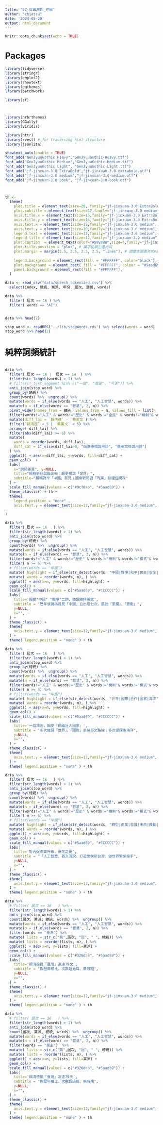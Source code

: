 ```yaml
---
title: "02-就職演說_作圖"
author: "chiatzu"
date: '2024-05-20'
output: html_document
---
```


```r
knitr::opts_chunk$set(echo = TRUE)
```

# Packages
```r
library(tidyverse)
library(stringr)
library(ggplot2)
library(showtext)
library(ggthemes)
library(patchwork)

library(sf)



library(hrbrthemes)
library(GGally)
library(viridis)

library(httr)
library(rvest) # for traversing html structure
library(jsonlite)

showtext_auto(enable = TRUE)
font_add("GenJyuuGothic Heavy","GenJyuuGothic-Heavy.ttf")
font_add("GenJyuuGothic Medium","GenJyuuGothic-Medium.ttf")
font_add("GenJyuuGothic Light", "GenJyuuGothic-Light.ttf")
font_add("jf-jinxuan-3.0 ExtraBold","jf-jinxuan-3.0-extrabold.otf")
font_add("jf-jinxuan-3.0 medium","jf-jinxuan-3.0-medium.otf")
font_add("jf-jinxuan-3.0 Book", "jf-jinxuan-3.0-book.otf")



th <- 
  theme(
    plot.title = element_text(size=28, family="jf-jinxuan-3.0 ExtraBold", color="#3E3B3A"),
    plot.subtitle = element_text(size=17,family="jf-jinxuan-3.0 medium", margin = margin(7, 1, 20, 0), color="#3E3B3A" ),
    axis.title.x = element_text(size=16,family="jf-jinxuan-3.0 ExtraBold", color="#3E3B3A"),
    axis.title.y = element_text(size=16,family="jf-jinxuan-3.0 ExtraBold", color="#3E3B3A"),
    axis.text.x = element_text(size=12,family="jf-jinxuan-3.0 medium", color="#3E3B3A"),
    axis.text.y = element_text(size=10,family="jf-jinxuan-3.0 medium", color="#3E3B3A"),
    legend.text = element_text(size=12,family="jf-jinxuan-3.0 medium", color="#3E3B3A"),
    legend.title = element_text(size=12,family="jf-jinxuan-3.0 medium", color="#3E3B3A"),
    plot.caption  = element_text(color="#888888",size=8,family="jf-jinxuan-3.0 medium", ), #hjust = 1.1, vjust=-7
    plot.title.position = "plot", # 讓字從最左邊出現
    plot.margin = margin(2.5, 2.5, 2.5, 2.5, "lines"), # 調整主圖表外的margin
    
    legend.background = element_rect(fill = "#FFFFFF", color="black"),
    plot.background = element_rect( fill = "#FFFFFF", colour = "#5aad69", size = 10 ),
    panel.background = element_rect(fill = "#FFFFFF"), 
  )


```
```r
data <- read_csv("data/speech_tokenized.csv") %>%
  select(index, 總統, 黨派, 年份, 屆次, 演說, words)

data %>%
  filter( 屆次 == 16 ) %>%
  filter( words == "AI")


data %>% head(2)
```

```r
stop_word <- readRDS("../lib/stopWords.rds") %>% select(words = word)
stop_word %>% head(2)

```



# 純粹詞頻統計

```r

```



```r

data %>% 
  filter( 屆次 == 16 |  屆次 == 14  ) %>%
  filter(str_length(words) > 1) %>%
  # filter(! text_segment %in% c("一個", "就是", "今天")) %>%
  anti_join(stop_word) %>%
  group_by(總統) %>%
  count(words) %>%  ungroup() %>%
  mutate(words = if_else(words == "人工", "人工智慧", words)) %>%
  mutate(n = if_else(words == "智慧", 2, n)) %>%
  pivot_wider(names_from = 總統, values_from = n, values_fill = list(n = 0)) %>%
  filter(words!="人工" & words!="歷史" & words!="全民" & words!="機制"& words!="模式"& words!="相關" ) %>%
  mutate(diff_lai = `賴清德` - `蔡英文`) %>%
  filter(`賴清德` < 5 | `蔡英文` < 5) %>%
  arrange(-diff_lai) %>%
  filter(abs(diff_lai) >= 6) %>%
  mutate(
    words = reorder(words, diff_lai),
    diff_cat = if_else(diff_lai>0, "賴清德強調用語", "蔡英文強調用語")
  ) %>%
  ggplot() + aes(x=diff_lai, y=words, fill=diff_cat) +
  geom_col()  +
  labs(
    x="詞頻差異", y=NULL,
    title="賴蔡新任就職比較：賴更暢談「世界」",
    subtitle="賴稱對岸「中國」首見；國會新局提「政黨」談理性問政"
  ) +
  scale_fill_manual(values = c("#9cf0ab", "#5aad69")) +
  theme_classic() + th +
  theme( 
    legend.position = "none" ,    
    axis.text.y = element_text(size=12,family="jf-jinxuan-3.0 medium", color="#3E3B3A"),

)
```

```r
data %>% 
  filter( 屆次 == 16   ) %>%
  filter(str_length(words) > 1) %>%
  anti_join(stop_word) %>%
  group_by(總統) %>%
  count(words) %>%  ungroup() %>%
  mutate(words = if_else(words == "人工", "人工智慧", words)) %>%
  mutate(n = if_else(words == "智慧", 2, n)) %>%
  filter(words!="人工" & words!="歷史" & words!="機制"& words!="模式"& words!="相關"  & words!="國人" & words!="已經"& words!="一起"& words!="第一"& words!="成為"& words!="今天"& words!="全民"& words!="持續"& words!="社會"& words!="能夠") %>%
  filter( n >= 6) %>%
  # filter(words == "中國")
  mutate( highlight = if_else(str_detect(words, "中國|戰爭|和平|民主|安全|主權|國家"), "hightlight", "other" ) ) %>%
  mutate( words = reorder(words, n), ) %>%
  ggplot() + aes(x=n, y=words, fill=highlight) +
  geom_col() +  
  scale_fill_manual(values = c("#5aad69", "#CCCCCC")) +
  labs(
    title='賴提"中國" "戰爭"二詞，強調維持現狀',
    subtitle = "歷年演說稿首見「中國」且出現七次，藍批「更獨」、「更衝」",
    y=NULL,
    x="",
  ) +
  theme_classic() + 
  theme(
    axis.text.y = element_text(size=12,family="jf-jinxuan-3.0 medium", color="#3E3B3A"),
  ) + 
  theme( legend.position = "none" ) + th
```


```r
data %>% 
  filter( 屆次 == 16   ) %>%
  filter(str_length(words) > 1) %>%
  anti_join(stop_word) %>%
  group_by(總統) %>%
  count(words) %>%  ungroup() %>%
  mutate(words = if_else(words == "人工", "人工智慧", words)) %>%
  mutate(n = if_else(words == "智慧", 2, n)) %>%
  filter(words!="人工" & words!="歷史" & words!="機制"& words!="模式"& words!="相關"  & words!="國人" & words!="已經"& words!="一起"& words!="第一"& words!="成為"& words!="今天"& words!="全民"& words!="持續"& words!="社會"& words!="能夠") %>%
  filter( n >= 6) %>%
  # filter(words == "中國")
  mutate( highlight = if_else(str_detect(words, "世界|國際|合作|國家|海洋"), "hightlight", "other" ) ) %>%
  mutate( words = reorder(words, n), ) %>%
  ggplot() + aes(x=n, y=words, fill=highlight) +
  geom_col() +  
  scale_fill_manual(values = c("#5aad69", "#CCCCCC")) +
  labs(
    title='一展鴻圖，賴提「繼續壯大國家」',
    subtitle = "多次強調「世界」、「國際」承蔡英文路線；多次提探索海洋",
    y=NULL,
    x="",
  ) +
  theme_classic() + 
  theme(
    axis.text.y = element_text(size=12,family="jf-jinxuan-3.0 medium", color="#3E3B3A"),
  ) + 
  theme( legend.position = "none" ) + th
```

```r
data %>% 
  filter( 屆次 == 16   ) %>%
  filter(str_length(words) > 1) %>%
  anti_join(stop_word) %>%
  group_by(總統) %>%
  count(words) %>%  ungroup() %>%
  mutate(words = if_else(words == "人工", "人工智慧", words)) %>%
  mutate(n = if_else(words == "智慧", 2, n)) %>%
  filter(words!="人工" & words!="歷史" & words!="機制"& words!="模式"& words!="相關"  & words!="國人" & words!="已經"& words!="一起"& words!="第一"& words!="成為"& words!="今天"& words!="全民"& words!="持續"& words!="社會"& words!="能夠") %>%
  filter( n >= 6) %>%
  # filter(words == "中國")
  mutate( highlight = if_else(str_detect(words, "轉型|產業|發展|未來|推動|人工智慧|投資|經濟|繁榮"), "hightlight", "other" ) ) %>%
  mutate( words = reorder(words, n), ) %>%
  ggplot() + aes(x=n, y=words, fill=highlight) +
  geom_col() +  
  scale_fill_manual(values = c("#5aad69", "#CCCCCC")) +
  labs(
    title='對內促產業升級，憂民之憂',
    subtitle = "「人工智慧」首入演說，打造繁榮新台灣、做世界繁榮推手",
    y=NULL,
    x="",
  ) +
  theme_classic() + 
  theme(
    axis.text.y = element_text(size=12,family="jf-jinxuan-3.0 medium", color="#3E3B3A"),
  ) + 
  theme( legend.position = "none" ) + th
```



```r
data %>% 
  # filter( 屆次 == 16   ) %>%
  filter(str_length(words) > 1) %>%
  anti_join(stop_word) %>%
  count(屆次, 黨派, 總統, words) %>%  ungroup() %>%
  mutate(words = if_else(words == "人工", "人工智慧", words)) %>%
  mutate(n = if_else(words == "智慧", 2, n)) %>%
  filter(words == "臺灣") %>%
  mutate( lists = str_c("第",屆次, "屆", " ", 總統)) %>%
  mutate( lists = reorder(lists, n), ) %>%
  ggplot() + aes(x=n, y=lists, fill=黨派) +
  geom_col() +
  scale_fill_manual(values = c("#326da8", "#5aad69")) +
  labs(
    title='賴清德提「臺灣」高達79次',
    subtitle = "與歷年相比，次數超過扁、蔡時期",
    y=NULL,
    x="",
  ) +
  theme_classic() + 
  theme(
    axis.text.y = element_text(size=12,family="jf-jinxuan-3.0 medium", color="#3E3B3A"),
  ) + 
  theme( legend.position = "none" ) + th
```

```r
data %>% 
  # filter( 屆次 == 16   ) %>%
  filter(str_length(words) > 1) %>%
  anti_join(stop_word) %>%
  count(屆次, 黨派, 總統, words) %>%  ungroup() %>%
  mutate(words = if_else(words == "人工", "人工智慧", words)) %>%
  mutate(n = if_else(words == "智慧", 2, n)) %>%
  filter(words == "民主")  %>%
  mutate( lists = str_c("第",屆次, "屆", " ", 總統)) %>%
  mutate( lists = reorder(lists, n), ) %>%
  ggplot() + aes(x=n, y=lists, fill=黨派) +
  geom_col() +
  scale_fill_manual(values = c("#326da8", "#5aad69")) +
  labs(
    title='賴清德提「臺灣」高達79次',
    subtitle = "與歷年相比，次數超過扁、蔡時期",
    y=NULL,
    x="",
  ) +
  theme_classic() + 
  theme(
    axis.text.y = element_text(size=12,family="jf-jinxuan-3.0 medium", color="#3E3B3A"),
  ) + 
  theme( legend.position = "none" ) + th
```
